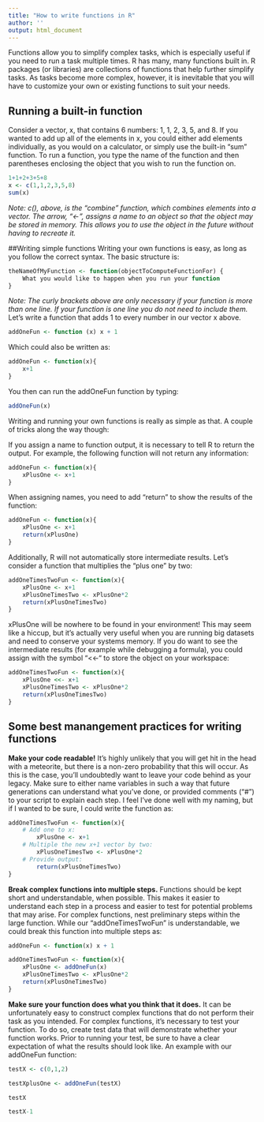 ```yaml
---
title: "How to write functions in R"
author: ''
output: html_document
---
```


Functions allow you to simplify complex tasks, which is especially useful if you need to run a task multiple times. R has many, many functions built in. R packages (or libraries) are collections of functions that help further simplify tasks. As tasks become more complex, however, it is inevitable that you will have to customize your own or existing functions to suit your needs.

## Running a built-in function

Consider a vector, x, that contains 6 numbers: 1, 1, 2, 3, 5, and 8. If you wanted to add up all of the elements in x, you could either add elements individually, as you would on a calculator, or simply use the built-in “sum” function. To run a function, you type the name of the function and then parentheses enclosing the object that you wish to run the function on.

```r
1+1+2+3+5+8
x <- c(1,1,2,3,5,8)
sum(x)
```

_Note: c(), above, is the "combine" function, which combines elements into a vector. The arrow, "<-", assigns a name to an object so that the object may be stored in memory. This allows you to use the object in the future without having to recreate it._

##Writing simple functions
Writing your own functions is easy, as long as you follow the correct syntax. The basic structure is:

```r
theNameOfMyFunction <- function(objectToComputeFunctionFor) {
	What you would like to happen when you run your function
}
```

_Note: The curly brackets above are only necessary if your function is more  than one line. If your function is one line you do not need to include them._
Let’s write a function that adds 1 to every number in our vector x above.

```r
addOneFun <- function (x) x + 1
```

Which could also be written as:

```r
addOneFun <- function(x){
	x+1
}
```

You then can run the addOneFun function by typing:

```r
addOneFun(x)
```

Writing and running your own functions is really as simple as that. A couple of tricks along the way though:

If you assign a name to function output, it is necessary to tell R to return the output. For example, the following function will not return any information:

```r
addOneFun <- function(x){
	xPlusOne <- x+1
}
```

When assigning names, you need to add “return” to show the results of the function:

```r
addOneFun <- function(x){
	xPlusOne <- x+1
	return(xPlusOne)
}
```
Additionally, R will not automatically store intermediate results. Let’s consider a function that multiplies the “plus one” by two:

```r
addOneTimesTwoFun <- function(x){
	xPlusOne <- x+1
	xPlusOneTimesTwo <- xPlusOne*2
	return(xPlusOneTimesTwo)
}
```

xPlusOne will be nowhere to be found in your environment! This may seem like a hiccup, but it’s actually very useful when you are running big datasets and need to conserve your systems memory. If you do want to see the intermediate results (for example while debugging a formula), you could assign with the symbol “<<-“ to store the object on your workspace:

```r
addOneTimesTwoFun <- function(x){
	xPlusOne <<- x+1
	xPlusOneTimesTwo <- xPlusOne*2
	return(xPlusOneTimesTwo)
}
```

## Some best manangement practices for writing functions

**Make your code readable!** It’s highly unlikely that you will get hit in the head with a meteorite, but there is a non-zero probability that this will occur. As this is the case, you’ll undoubtedly want to leave your code behind as your legacy. Make sure to either name variables in such a way that future generations can understand what you’ve done, or provided comments (“#”) to your script to explain each step. I feel I’ve done well with my naming, but if I wanted to be sure, I could write the function as:

```r
addOneTimesTwoFun <- function(x){
	# Add one to x:
		xPlusOne <- x+1
	# Multiple the new x+1 vector by two:
		xPlusOneTimesTwo <- xPlusOne*2
	# Provide output:
		return(xPlusOneTimesTwo)
}
```

**Break complex functions into multiple steps.** Functions should be kept short and understandable, when possible. This makes it easier to understand each step in a process and easier to test for potential problems that may arise. For complex functions, nest preliminary steps within the large function. While our "addOneTimesTwoFun" is understandable, we could break this function into multiple steps as:

```r
addOneFun <- function(x) x + 1

addOneTimesTwoFun <- function(x){
	xPlusOne <- addOneFun(x)
	xPlusOneTimesTwo <- xPlusOne*2
	return(xPlusOneTimesTwo)
}
```

**Make sure your function does what you think that it does.** It can be unfortunately easy to construct complex functions that do not perform their task as you intended. For complex functions, it's necessary to test your function. To do so, create test data that will demonstrate whether your function works. Prior to running your test, be sure to have a clear expectation of what the results should look like. An example with our addOneFun function:

```r
testX <- c(0,1,2)

testXplusOne <- addOneFun(testX)

testX

testX-1
```
